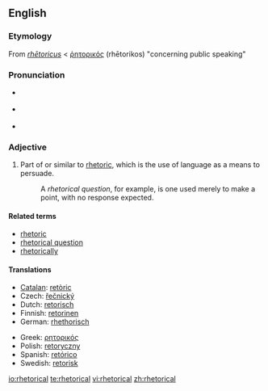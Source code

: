 {{was wotd|2007|February|26}}
==English==

===Etymology===
From {{L.}} ''[[rhetoricus|rhētoricus]]'' < {{AGr.}} [[ῥητορικός]] (rhētorikos) "concerning public speaking"

===Pronunciation===
*{{italbrac|[[RP]]}} {{IPA|/rɪˈtɒr.ɪ.kəl/ ''or'' /rəˈtɒr.ɪ.kəl/}}
*{{italbrac|US}} {{IPA|/rɪˈtɔːrɪkəl/ ''or'' /rəˈtɔːrɪkəl/}}
*{{audio|en-us-rhetorical.ogg|Audio (US)}}

===Adjective===
{{en-adj|-}}

# Part of or similar to [[rhetoric]], which is the use of language as a means to persuade.
#:A ''rhetorical question'', for example, is one used merely to make a point, with no response expected.

====Related terms====
*[[rhetoric]]
*[[rhetorical question]]
*[[rhetorically]]

====Translations====
{{top}}
*[[Catalan]]: [[retòric]]
* Czech: [[řečnický]] {{m}}
*Dutch: [[retorisch]]
*Finnish: [[retorinen]]
*German: [[rhethorisch]]
{{mid}}
*Greek: [[ρητορικός]]
*Polish: [[retoryczny]] {{m}}
*Spanish: [[retórico]]
*Swedish: [[retorisk]]
{{bottom}}

[[io:rhetorical]]
[[te:rhetorical]]
[[vi:rhetorical]]
[[zh:rhetorical]]